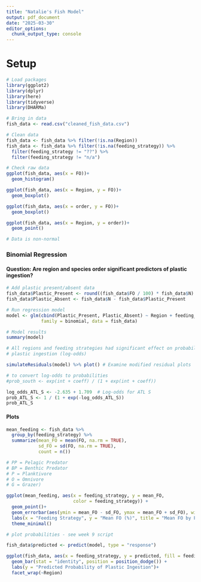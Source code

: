 ```yaml
---
title: "Natalie's Fish Model"
output: pdf_document
date: "2025-03-30"
editor_options: 
  chunk_output_type: console
---
```


# Setup

```r
# Load packages
library(ggplot2)
library(dplyr)
library(here)
library(tidyverse)
library(DHARMa)

# Bring in data
fish_data <- read.csv("cleaned_fish_data.csv")

# Clean data
fish_data <- fish_data %>% filter(!is.na(Region))
fish_data <- fish_data %>% filter(!is.na(feeding_strategy)) %>% 
  filter(feeding_strategy != "??") %>% 
  filter(feeding_strategy != "n/a")

# Check raw data
ggplot(fish_data, aes(x = FO))+
  geom_histogram()

ggplot(fish_data, aes(x = Region, y = FO))+
  geom_boxplot()

ggplot(fish_data, aes(x = order, y = FO))+
  geom_boxplot()

ggplot(fish_data, aes(x = Region, y = order))+
  geom_point()

# Data is non-normal

```

### Binomial Regression

#### Question: Are region and species order significant predictors of plastic ingestion?

```r
# Add plastic present/absent data
fish_data$Plastic_Present <- round((fish_data$FO / 100) * fish_data$N)
fish_data$Plastic_Absent <- fish_data$N - fish_data$Plastic_Present

# Run regression model
model <- glm(cbind(Plastic_Present, Plastic_Absent) ~ Region + feeding_strategy, 
             family = binomial, data = fish_data)

# Model results
summary(model)

# All regions and feeding strategies had significant effect on probability of 
# plastic ingestion (log-odds) 

simulateResiduals(model) %>% plot() # Examine modified residual plots

# to convert log-odds to probabilities
#prob_south <- exp(int + coeff) / (1 + exp(int + coeff))

log_odds_ATL_S <- -2.635 + 1.709  # Log-odds for ATL S
prob_ATL_S <- 1 / (1 + exp(-log_odds_ATL_S))
prob_ATL_S 
```

#### Plots

```r


mean_feeding <- fish_data %>% 
  group_by(feeding_strategy) %>% 
  summarize(mean_FO = mean(FO, na.rm = TRUE),
            sd_FO = sd(FO, na.rm = TRUE),
            count = n())

# PP = Pelagic Predator
# BP = Benthic Predator
# P = Planktivore
# O = Omnivore
# G = Grazer)

ggplot(mean_feeding, aes(x = feeding_strategy, y = mean_FO, 
                         color = feeding_strategy)) +
  geom_point()+
  geom_errorbar(aes(ymin = mean_FO - sd_FO, ymax = mean_FO + sd_FO), width = 0.2) +
  labs(x = "Feeding Strategy", y = "Mean FO (%)", title = "Mean FO by Feeding Strategy") +
  theme_minimal()

# plot probabilities - see week 9 script

fish_data$predicted <- predict(model, type = "response")

ggplot(fish_data, aes(x = feeding_strategy, y = predicted, fill = feeding_strategy)) +
  geom_bar(stat = "identity", position = position_dodge()) +
  labs(y = "Predicted Probability of Plastic Ingestion")+
  facet_wrap(~Region)
```


